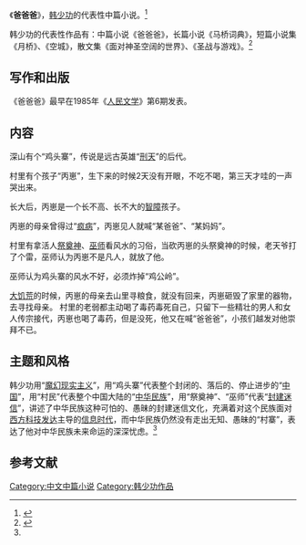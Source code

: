 {{Infobox book 
| 图像      = <!-- [[File:|200px]] -->
| 图像说明  = 
| 书名      = 《爸爸爸》
| 作者      = [[韩少功|韩少功]]
| 原名      = 
| 译者      = 
| 插图      = 
| 封面设计  = 
| 出版地    = 北京市
| 语言      = 简体中文
| 系列      = 
| 题材      = [[寻根文学|寻根文学]]
| 类型      = [[中篇小说|中篇小说]]
| 出版者    = 作家出版社
| 出版日期  = 2009年6月1日
| 中文版    = 
| 媒介      = 印刷（平装书）
| 页数      = 429
| 开本      = 
| isbn      = 9787506346351
| oclc      = 
| 杜威十进制图书分类法= 
| 美国国会图书馆图书分类法= 
| 上一部作品= 
| 下一部作品= 
| 引用      = 
| 被引用    = 
}}

《'''爸爸爸'''》，[[韩少功|韩少功]]的代表性中篇小说。<ref name="panda">{{cite book |author=陈卫 |title=《中国文学名著导读本》|date=2000-09-01 |publisher=广西人民出版社 |location=南宁市 |pages=270-273 |isbn=7-219-04219-1}}</ref>

韩少功的代表性作品有：中篇小说《爸爸爸》，长篇小说《马桥词典》，短篇小说集《月桥》、《空城》，散文集《面对神圣空阔的世界》、《圣战与游戏》。<ref name="cow">{{cite book |author=韩少功 |title=《爸爸爸》|date=2009-06-01 |publisher=作家出版社 |location=北京市 |isbn=9787506346351}}</ref>

==写作和出版==
《爸爸爸》最早在1985年《[[人民文学|人民文学]]》第6期发表。

==内容==
深山有个“鸡头寨”，传说是远古英雄“[[刑天|刑天]]”的后代。

村里有个孩子“丙崽”，生下来的时候2天没有开眼，不吃不喝，第三天才哇的一声哭出来。

长大后，丙崽是一个长不高、长不大的[[智障|智障]]孩子。

丙崽的母亲曾得过“[[癫痫病|疯病]]”，丙崽见人就喊“某爸爸”、“某妈妈”。

村里有拿活人[[祭祀|祭奠神]]、[[巫师|巫师]]看风水的习俗，当砍丙崽的头祭奠神的时候，老天爷打了个雷，巫师认为丙崽不是凡人，就放了他。

巫师认为鸡头寨的风水不好，必须炸掉“鸡公岭”。

[[饥荒|大饥荒]]的时候，丙崽的母亲去山里寻粮食，就没有回来，丙崽砸毁了家里的器物，去寻找母亲。
村里的老弱都主动喝了毒药毒死自己，只留下一些精壮的男人和女人传宗接代，丙崽也喝了毒药，但是没死，他又在喊“爸爸爸”，小孩们越发对他崇拜不已。

==主题和风格==
韩少功用“[[魔幻现实主义|魔幻现实主义]]”，用“鸡头寨”代表整个封闭的、落后的、停止进步的“[[中国|中国]]”，用“村民”代表整个中国大陆的“[[中华民族|中华民族]]”，用“祭奠神”、“巫师”代表“[[迷信|封建迷信]]”，讲述了中华民族这种可怕的、愚昧的封建迷信文化，充满着对这个民族面对[[美国科技|西方科技发达]]主导的[[信息时代|信息时代]]，而中华民族仍然没有走出无知、愚昧的“村寨”，表达了他对中华民族未来命运的深深忧虑。<ref name="panda" />

==参考文献==
{{reflist}}

{{DEFAULTSORT:B爸}}
[[Category:中文中篇小说|Category:中文中篇小说]]
[[Category:韩少功作品|Category:韩少功作品]]